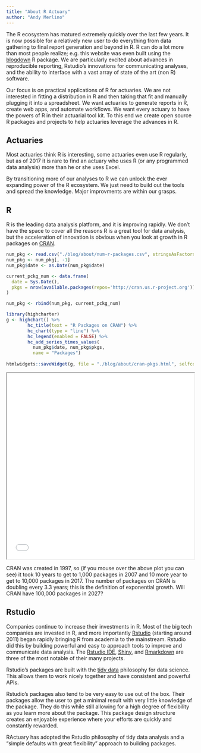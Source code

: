 ```yaml
---
title: "About R Actuary"
author: "Andy Merlino"
---
```


The R ecosystem has matured extremely quickly over the last few years.  It is now possible for a relatively new user to do everything from data gathering to final report generation and beyond in R.  R can do a lot more than most people realize; e.g. this website was even built using the [blogdown](https://github.com/rstudio/blogdown) R package.  We are particularly excited about advances in reproducible reporting, Rstudio's innovations for communicating analyses, and the ability to interface with a vast array of state of the art (non R) software.

Our focus is on practical applications of R for actuaries.  We are not interested in fitting a distribution in R and then taking that fit and manually plugging it into a spreadsheet.  We want actuaries to generate reports in R, create web apps, and automate workflows.  We want every actuary to have the powers of R in their actuarial tool kit. To this end we create open source R packages and projects to help actuaries leverage the advances in R.  

## Actuaries

Most actuaries think R is interesting, some actuaries even use R regularly, but as of 2017 it is rare to find an actuary who uses R (or any programmed data analysis) more than he or she uses Excel.

By transitioning more of our analyses to R we can unlock the ever expanding power of the R ecosystem.  We just need to build out the tools and spread the knowledge.  Major improvments are within our grasps.

## R

R is the leading data analysis platform, and it is improving rapidly.  We don't have the space to cover all the reasons R is a great tool for data analysis, but the acceleration of innovation is obvious when you look at growth in R packages on [CRAN](https://en.wikipedia.org/wiki/R_(programming_language)#CRAN).  

```r
num_pkg <- read.csv("./blog/about/num-r-packages.csv", stringsAsFactors = FALSE)
num_pkg <- num_pkg[, -1]
num_pkg$date <- as.Date(num_pkg$date)

current_pckg_num <- data.frame(
  date = Sys.Date(),
  pkgs = nrow(available.packages(repos='http://cran.us.r-project.org'))
)

num_pkg <- rbind(num_pkg, current_pckg_num)
```

```r
library(highcharter)
g <- highchart() %>%
        hc_title(text = "R Packages on CRAN") %>%
        hc_chart(type = "line") %>%
        hc_legend(enabled = FALSE) %>%
        hc_add_series_times_values(
          num_pkg$date, num_pkg$pkgs, 
          name = "Packages")
 
htmlwidgets::saveWidget(g, file = "./blog/about/cran-pkgs.html", selfcontained = TRUE)
```

<iframe src="../blog/about/cran-pkgs/index.html" width = "100%" height="500" ></iframe>

CRAN was created in 1997, so (if you mouse over the above plot you can see) it took 10 years to get to 1,000 packages in 2007 and 10 more year to get to 10,000 packages in 2017.  The number of packages on CRAN is doubling every 3.3 years; this is the definition of exponential growth.  Will CRAN have 100,000 packages in 2027?

## Rstudio

Companies continue to increase their investments in R. Most of the big tech companies are invested in R, and more importantly [Rstudio](https://www.rstudio.com/) (starting around 2011) began rapidly bringing R from academia to the mainstream.  Rstudio did this by building powerful and easy to approach tools to improve and communicate data analysis.  The [Rstudio IDE](https://www.rstudio.com/products/rstudio/), [Shiny](https://shiny.rstudio.com/), and [Rmarkdown](http://rmarkdown.rstudio.com/) are three of the most notable of their many projects.

Rstudio's packages are built with the [tidy data](http://tidyverse.org/) philosophy for data science.  This allows them to work nicely together and have consistent and powerful APIs.  

Rstudio's packages also tend to be very easy to use out of the box.  Their packages allow the user to get a minimal result with very little knowledge of the package.  They do this while still allowing for a high degree of flexibility as you learn more about the package.  This package design structure creates an enjoyable experience where your efforts are quickly and constantly rewarded.

RActuary has adopted the Rstudio philosophy of tidy data analysis and a "simple defaults with great flexibility" approach to building packages.


